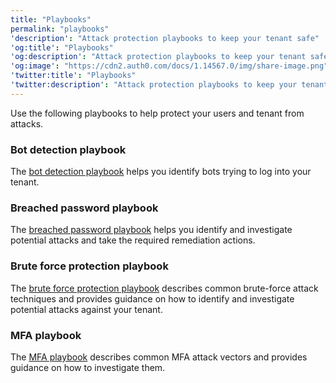 ```yaml
---
title: "Playbooks"
permalink: "playbooks"
'description': "Attack protection playbooks to keep your tenant safe"
'og:title': "Playbooks"
'og:description': "Attack protection playbooks to keep your tenant safe"
'og:image': "https://cdn2.auth0.com/docs/1.14567.0/img/share-image.png"
'twitter:title': "Playbooks"
'twitter:description': "Attack protection playbooks to keep your tenant safe"
---
```


Use the following playbooks to help protect your users and tenant from attacks.

### Bot detection playbook

The [bot detection playbook](/docs/fr-ca/secure/attack-protection/playbooks/bot-detection-playbook) helps you identify bots trying to log into your tenant.

### Breached password playbook

The [breached password playbook](/docs/fr-ca/secure/attack-protection/playbooks/breached-password-playbook) helps you identify and investigate potential attacks and take the required remediation actions.

### Brute force protection playbook

The [brute force protection playbook](/docs/fr-ca/secure/attack-protection/playbooks/brute-force-protection-playbook) describes common brute-force attack techniques and provides guidance on how to identify and investigate potential attacks against your tenant.

### MFA playbook

The [MFA playbook](/docs/fr-ca/secure/attack-protection/playbooks/mfa-playbook) describes common <Tooltip href="/docs/docs/fr-ca/glossary?term=multifactor-authentication" tip="Authentification multifacteur (MFA)
Processus d’authentification de l’utilisateur qui utilise un facteur en plus du nom d’utilisateur et du mot de passe, tel qu’un code par SMS." cta="Voir le glossaire">MFA</Tooltip> attack vectors and provides guidance on how to investigate them.